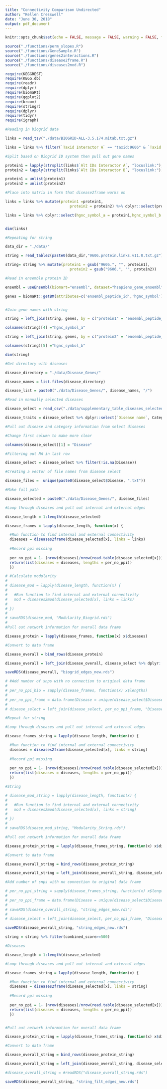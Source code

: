 ```yaml
---
title: "Connectivity Comparison Undirected"
author: "Kellen Cresswell"
date: "June 30, 2018"
output: pdf_document
---
```


```r
knitr::opts_chunk$set(echo = FALSE, message = FALSE, warning = FALSE, fig.height = 6, fig.width = 9, digits = 4)
```

```r
source("./functions/perm_slopes.R")
source("./functions/GeneSample.R")
source("./functions/genes2interactions.R")
source("./functions/disease2frame.R")
source("./functions/diseases2mod.R")

require(KEGGREST)
require(KEGG.db)
require(readr)
require(dplyr)
require(biomaRt)
require(ggplot2)
require(broom)
require(stringr)
require(dplyr)
require(tidyr)
require(igraph)
```

```r
#Reading in biogrid data

links = read_tsv("./data/BIOGRID-ALL-3.5.174.mitab.txt.gz")

links = links %>% filter(`Taxid Interactor A` == "taxid:9606" & `Taxid Interactor B` == "taxid:9606")

#Split based on Biogrid ID system then pull out gene names

protein1 = lapply(strsplit(links$`Alt IDs Interactor A`, "locuslink:"), function(x) strsplit(x[2], "\\|")[[1]][1])
protein2 = lapply(strsplit(links$`Alt IDs Interactor B`, "locuslink:"), function(x) strsplit(x[2], "\\|")[[1]][1])

protein1 = unlist(protein1)
protein2 = unlist(protein2)

#Place into matrix in form that disease2frame works on

links = links %>% mutate(protein1 =protein1, 
                             protein2 = protein2) %>% dplyr::select(protein1, protein2)

links = links %>% dplyr::select(hgnc_symbol_a = protein1,hgnc_symbol_b = protein2)


dim(links)
```

```r
#Repeating for string

data_dir = "./data/"

string = read_table2(paste0(data_dir,"9606.protein.links.v11.0.txt.gz"))

string= string %>% mutate(protein1 = gsub("9606.", "", protein1), 
                             protein2 = gsub("9606.", "", protein2))

#Read in ensemble protein ID

ensembl = useEnsembl(biomart="ensembl", dataset="hsapiens_gene_ensembl", mirror = "www")

genes = biomaRt::getBM(attributes=c('ensembl_peptide_id','hgnc_symbol'), mart = ensembl)


#Join gene names with string

string = left_join(string, genes, by = c("protein1" = "ensembl_peptide_id", "protein2" = "ensembl_peptide_id"))

colnames(string)[4] ="hgnc_symbol_a"

string = left_join(string, genes, by = c("protein2" = "ensembl_peptide_id"))

colnames(string)[5] ="hgnc_symbol_b"

dim(string)


```

```r

#Get directory with diseases

disease_directory = "./data/Disease_Genes/"

disease_names = list.files(disease_directory)

disease_list = paste0("./data/Disease_Genes/", disease_names, "/")

#Read in manually selected diseases

disease_select = read_csv("./data/supplementary_table_diseases_selected.csv")

disease_traits = disease_select %>% dplyr::select(`Disease name`, Category)

#Pull out disease and category information from select diseases

#Change first column to make more clear

colnames(disease_select)[1] = "Disease"

#Filtering out NA in last row

disease_select = disease_select %>% filter(!is.na(Disease))

#Creating a vector of file names from disease select

disease_files =  unique(paste0(disease_select$Disease, ".txt"))

#Make full path

disease_selected = paste0("./data/Disease_Genes/", disease_files)

```

```r
#Loop through diseases and pull out internal and external edges

disease_length = 1:length(disease_selected)

disease_frames = lapply(disease_length, function(x) {

  #Run function to find internal and external connectivity 
  diseases = diseases2frame(disease_selected[x], links = links)
  
  #Record ppi missing
  
  per_no_ppi = 1- (nrow(diseases)/nrow(read.table(disease_selected[x])))
  return(list(diseases = diseases, lengths = per_no_ppi))
  })

# #Calculate modularity
# 
# disease_mod = lapply(disease_length, function(x) {
# 
#   #Run function to find internal and external connectivity 
#   mod = diseases2mod(disease_selected[x], links = links)
#   
# })
# 
# saveRDS(disease_mod, "Modularity_Biogrid.rds")
# 
#Pull out network information for overall data frame

disease_protein = lapply(disease_frames, function(x) x$diseases)

#Convert to data frame

disease_overall = bind_rows(disease_protein)

disease_overall = left_join(disease_overall, disease_select %>% dplyr::select(Disease, Category), "Disease")

saveRDS(disease_overall, "biogrid_edges_new.rds")

# #Add number of snps with no connection to original data frame
# 
# per_no_ppi_bio = sapply(disease_frames, function(x) x$lengths)
# 
# per_no_ppi_frame = data.frame(Disease = unique(disease_select$Disease), per_no_ppi_bio = per_no_ppi_bio)
# 
# disease_select = left_join(disease_select, per_no_ppi_frame, "Disease")


```

```r
#Repeat for string

#Loop through diseases and pull out internal and external edges

disease_frames_string = lapply(disease_length, function(x) {

  #Run function to find internal and external connectivity 
  diseases = diseases2frame(disease_selected[x], links = string)
  
  #Record ppi missing
  
  per_no_ppi = 1- (nrow(diseases)/nrow(read.table(disease_selected[x])))
  return(list(diseases = diseases, lengths = per_no_ppi))
  })

#String

# disease_mod_string = lapply(disease_length, function(x) {
# 
#   #Run function to find internal and external connectivity 
#   mod = diseases2mod(disease_selected[x], links = string)
#   
# })
# 
# saveRDS(disease_mod_string, "Modularity_String.rds")

#Pull out network information for overall data frame

disease_protein_string = lapply(disease_frames_string, function(x) x$diseases)

#Convert to data frame

disease_overall_string = bind_rows(disease_protein_string)

disease_overall_string = left_join(disease_overall_string, disease_select %>% dplyr::select(Disease, Category), "Disease")

#Add number of snps with no connection to original data frame

# per_no_ppi_string = sapply(disease_frames_string, function(x) x$lengths)
# 
# per_no_ppi_frame = data.frame(Disease = unique(disease_select$Disease), per_no_ppi_string = per_no_ppi_string)
# 
# saveRDS(disease_overall_string, "string_edges_new.rds")
# 
# disease_select = left_join(disease_select, per_no_ppi_frame, "Disease")

saveRDS(disease_overall_string, "string_edges_new.rds")

```

```r
string = string %>% filter(combined_score>=500)
```

```r
#Diseases

disease_length = 1:length(disease_selected)

#Loop through diseases and pull out internal and external edges

disease_frames_string = lapply(disease_length, function(x) {

  #Run function to find internal and external connectivity 
  diseases = diseases2frame(disease_selected[x], links = string)
  
  #Record ppi missing
  
  per_no_ppi = 1- (nrow(diseases)/nrow(read.table(disease_selected[x])))
  return(list(diseases = diseases, lengths = per_no_ppi))
  })


#Pull out network information for overall data frame

disease_protein_string = lapply(disease_frames_string, function(x) x$diseases)

#Convert to data frame

disease_overall_string = bind_rows(disease_protein_string)

disease_overall_string = left_join(disease_overall_string, disease_select %>% dplyr::select(Disease, Category), "Disease")

#disease_overall_string = #readRDS("disease_overall_string.rds")

saveRDS(disease_overall_string, "string_filt_edges_new.rds")
```
